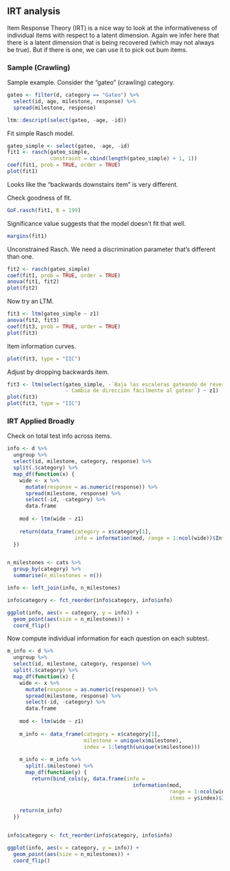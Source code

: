 
## IRT analysis

Item Response Theory (IRT) is a nice way to look at the informativeness of individual items with respect to a latent dimension. Again we infer here that there is a latent dimension that is being recovered (which may not always be true). But if there is one, we can use it to pick out bum items. 

### Sample (Crawling)

Sample example. Consider the "gateo" (crawling) category.

```r
gateo <- filter(d, category == "Gateo") %>%
  select(id, age, milestone, response) %>% 
  spread(milestone, response)

ltm::descript(select(gateo, -age, -id))
```

Fit simple Rasch model. 

```r
gateo_simple <- select(gateo, -age, -id)
fit1 <- rasch(gateo_simple, 
              constraint = cbind(length(gateo_simple) + 1, 1))
coef(fit1, prob = TRUE, order = TRUE)
plot(fit1)
```

Looks like the "backwards downstairs item" is very different. 

Check goodness of fit.

```r
GoF.rasch(fit1, B = 199)
```

Significance value suggests that the model doesn't fit that well. 

```r
margins(fit1)
```

Unconstrained Rasch. We need a discrimination parameter that's different than one. 

```r
fit2 <- rasch(gateo_simple)
coef(fit1, prob = TRUE, order = TRUE)
anova(fit1, fit2)
plot(fit2)
```

Now try an LTM.

```r
fit3 <- ltm(gateo_simple ~ z1)
anova(fit2, fit3)
coef(fit3, prob = TRUE, order = TRUE)
plot(fit3)
```

Item information curves. 

```r
plot(fit3, type = "IIC")
```

Adjust by dropping backwards item. 

```r
fit3 <- ltm(select(gateo_simple, -`Baja las escaleras gateando de reversa`, 
                   -`Cambia de dirección fácilmente al gatear`) ~ z1)
plot(fit3)
plot(fit3, type = "IIC")
```

### IRT Applied Broadly

Check on total test info across items. 

```r
info <- d %>%
  ungroup %>%
  select(id, milestone, category, response) %>%
  split(.$category) %>%
  map_df(function(x) {
    wide <- x %>%
      mutate(response = as.numeric(response)) %>%
      spread(milestone, response) %>%
      select(-id, -category) %>%
      data.frame 
    
    mod <- ltm(wide ~ z1)
    
    return(data_frame(category = x$category[1], 
                      info = information(mod, range = 1:ncol(wide))$InfoTotal))
  })


n_milestones <- cats %>%
  group_by(category) %>%
  summarise(n_milestones = n())

info <- left_join(info, n_milestones)

info$category <- fct_reorder(info$category, info$info)

ggplot(info, aes(x = category, y = info)) + 
  geom_point(aes(size = n_milestones)) + 
  coord_flip()
```

Now compute individual information for each question on each subtest. 

```r
m_info <- d %>%
  ungroup %>%
  select(id, milestone, category, response) %>%
  split(.$category) %>%
  map_df(function(x) {
    wide <- x %>%
      mutate(response = as.numeric(response)) %>%
      spread(milestone, response) %>%
      select(-id, -category) %>%
      data.frame 
    
    mod <- ltm(wide ~ z1)
    
    m_info <- data_frame(category = x$category[1], 
                         milestone = unique(x$milestone),
                         index = 1:length(unique(x$milestone)))
    
    m_info <- m_info %>%
      split(.$milestone) %>%
      map_df(function(y) {
        return(bind_cols(y, data.frame(info = 
                                         information(mod, 
                                                     range = 1:ncol(wide), 
                                                     items = y$index)$InfoTotal)))})
    
    return(m_info)
  })


info$category <- fct_reorder(info$category, info$info)

ggplot(info, aes(x = category, y = info)) + 
  geom_point(aes(size = n_milestones)) + 
  coord_flip()
```


